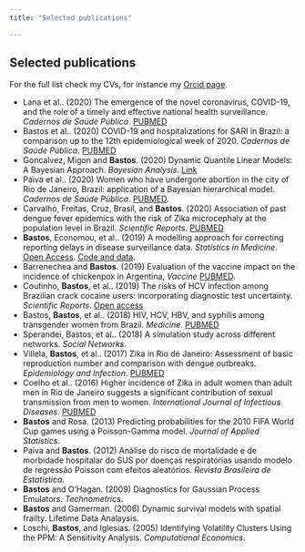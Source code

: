 ```yaml
---
title: "Selected publications"

---
```


## Selected publications

For the full list check my CVs, for instance my [Orcid page](https://orcid.org/0000-0002-1406-0122).

  - Lana et al.. (2020) The emergence of the novel coronavirus, COVID-19, and the role of a timely and effective national health surveillance. *Cadernos de Saúde Pública*. [PUBMED](https://www.ncbi.nlm.nih.gov/pubmed/32187288) 
  - Bastos et al.. (2020) COVID-19 and hospitalizations for SARI in Brazil: a comparison up to the 12th epidemiological week of 2020. *Cadernos de Saúde Pública*. [PUBMED](https://www.ncbi.nlm.nih.gov/pubmed/32321075) 
  - Goncalvez, Migon and **Bastos**. (2020)  Dynamic Quantile Linear Models: A Bayesian Approach. *Bayesian Analysis*. [Link](https://projecteuclid.org/euclid.ba/1556244057)
  - Paiva et al.. (2020) Women who have undergone abortion in the city of Rio de Janeiro, Brazil: application of a Bayesian hierarchical model. *Cadernos de Saúde Pública*. [PUBMED](https://www.ncbi.nlm.nih.gov/pubmed/32049124).
  - Carvalho, Freitas, Cruz, Brasil, and **Bastos**. (2020) Association of past dengue fever epidemics with the risk of Zika microcephaly at the population level in Brazil. *Scientific Reports*.  [PUBMED](https://www.ncbi.nlm.nih.gov/pubmed/32019953)
  - **Bastos**, Economou, et al.. (2019) A modelling approach for correcting reporting delays in disease surveillance data. *Statistics in Medicine*. [Open Access](https://onlinelibrary.wiley.com/doi/full/10.1002/sim.8303). [Code and data](https://github.com/lsbastos/Delay).
  - Barrenechea and **Bastos**. (2019) Evaluation of the vaccine impact on the incidence of chickenpox in Argentina, *Vaccine* [PUBMED](https://www.ncbi.nlm.nih.gov/pubmed/31630938).
  - Coutinho, **Bastos**, et al.. (2019) The risks of HCV infection among Brazilian crack cocaine users: incorporating diagnostic test uncertainty. *Scientific Reports*. [Open access](https://www.nature.com/articles/s41598-018-35657-0)
  - Bastos, **Bastos**, et al.. (2018) HIV, HCV, HBV, and syphilis among transgender women from Brazil. *Medicine*. [PUBMED](https://www.ncbi.nlm.nih.gov/pubmed/29794601)
  - Sperandei, Bastos, et al.. (2018) A simulation study across different networks. *Social Networks*.
  - Villela, **Bastos**, et al.. (2017) Zika in Rio de Janeiro: Assessment of basic reproduction number and comparison with dengue outbreaks. *Epidemiology and Infection*. [PUBMED](https://www.ncbi.nlm.nih.gov/pubmed/28240195)
  - Coelho et al.. (2016) Higher incidence of Zika in adult women than adult men in Rio de Janeiro suggests a significant contribution of sexual transmission from men to women. *International Journal of Infectious Diseases*. [PUBMED]( https://www.ncbi.nlm.nih.gov/pubmed/27664930)
  - **Bastos** and Rosa. (2013) Predicting probabilities for the 2010 FIFA World Cup games using a Poisson-Gamma model. *Journal of Applied Statistics*.
  - Paiva and **Bastos**. (2012) Análise do risco de mortalidade e de morbidade hospitalar do SUS por doenças respiratórias usando modelo de regressão Poisson com efeitos aleatórios. *Revista Brasileira de Estatística*.
  - **Bastos** and O'Hagan. (2009) Diagnostics for Gaussian Process Emulators. *Technometrics*.
  - **Bastos** and Gamerman. (2006) Dynamic survival models with spatial frailty. Lifetime Data Analaysis. 
  - Loschi, **Bastos**, and Iglesias. (2005) Identifying Volatility Clusters Using the PPM: A Sensitivity Analysis. *Computational Economics*.
